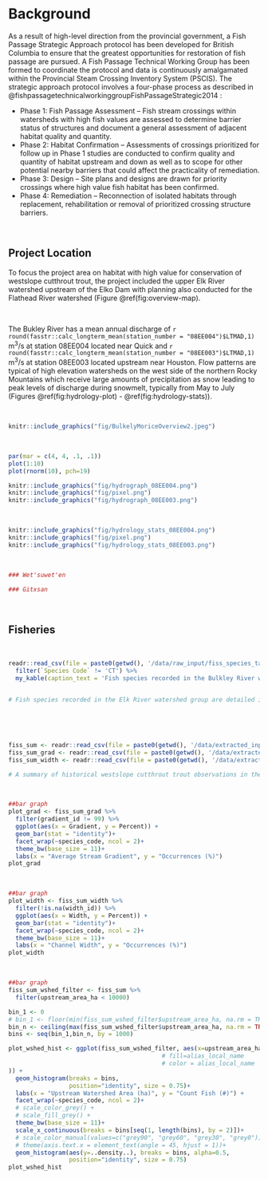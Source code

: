 

# Background

As a result of high-level direction from the provincial government, a Fish Passage Strategic Approach protocol has been developed for British Columbia to ensure that the greatest opportunities for restoration of fish passage are pursued.  A Fish Passage Technical Working Group has been formed to coordinate the protocol and data is continuously amalgamated within the Provincial Steam Crossing Inventory System (PSCIS).  The strategic approach protocol involves a four-phase process as described in @fishpassagetechnicalworkinggroupFishPassageStrategic2014 :

 * Phase 1: Fish Passage Assessment – Fish stream crossings within watersheds with high fish values are assessed to determine barrier status of structures and document a general assessment of adjacent habitat quality and quantity.
 * Phase 2: Habitat Confirmation – Assessments of crossings prioritized for follow up in Phase 1 studies are conducted to confirm quality and quantity of habitat upstream and down as well as to scope for other potential nearby barriers that could affect the practicality of remediation.
 * Phase 3: Design – Site plans and designs are drawn for priority crossings where high value fish habitat has been confirmed. 
 * Phase 4: Remediation – Reconnection of isolated habitats through replacement, rehabilitation or removal of prioritized crossing structure barriers. 
 
  
<br>

## Project Location

To focus the project area on habitat with high value for conservation of westslope cutthrout trout, the project included the upper Elk River watershed upstream of the Elko Dam with planning also conducted for the Flathead River watershed (Figure \@ref(fig:overview-map).  

<br>

The Bukley River has a mean annual discharge of `r round(fasstr::calc_longterm_mean(station_number = "08EE004")$LTMAD,1)` m^3^/s at station 08EE004 located near Quick and `r round(fasstr::calc_longterm_mean(station_number = "08EE003")$LTMAD,1)` m^3^/s at station 08EE003 located upstream near Houston.  Flow patterns are typical of high elevation watersheds on the west side of the northern Rocky Mountains which receive large amounts of precipitation as snow leading to peak levels of discharge during snowmelt, typically from May to July (Figures \@ref(fig:hydrology-plot) - \@ref(fig:hydrology-stats)). 

<br>

```r
knitr::include_graphics("fig/BulkelyMoriceOverview2.jpeg")
```

<br>

```r
par(mar = c(4, 4, .1, .1))
plot(1:10)
plot(rnorm(10), pch=19)
```


```r
knitr::include_graphics("fig/hydrograph_08EE004.png")
knitr::include_graphics("fig/pixel.png")
knitr::include_graphics("fig/hydrograph_08EE003.png")
```

<br>

```r

knitr::include_graphics("fig/hydrology_stats_08EE004.png")
knitr::include_graphics("fig/pixel.png")
knitr::include_graphics("fig/hydrology_stats_08EE003.png")

```


<br>

```r
### Wet'suwet'en

### Gitxsan
```




<br>


## Fisheries



<br>

```r
readr::read_csv(file = paste0(getwd(), '/data/raw_input/fiss_species_table.csv')) %>% 
  filter(`Species Code` != 'CT') %>% 
  my_kable(caption_text = 'Fish species recorded in the Bulkley River watershed group.')


# Fish species recorded in the Elk River watershed group are detailed in Table \@ref(tab:fiss-species-table) [@data_fish_obs].  Bull trout and westslope cutthrout trout are considered of special concern (blue-listed) provincially and westslope cutthrout trout (Pacific populations) are are listed under the *Species at Risk Act* by the Committee on the Status of Endangered Wildlife in Canada as a species of special concern [@bcspeciesecosystemexplorer2020Salvelinusconfluentusa; @bcspeciesecosystemexplorer2020Oncorhynchusclarkii; @schweigert_etal2017COSEWICassessment].  The focus of 2020 field work was to assess potential impacts of road-stream crossings on habitat connectivity for westslope cutthrout trout.

```

<br>

 

<br>

```r
fiss_sum <- readr::read_csv(file = paste0(getwd(), '/data/extracted_inputs/fiss_sum.csv'))
fiss_sum_grad <- readr::read_csv(file = paste0(getwd(), '/data/extracted_inputs/fiss_sum_grad.csv'))
fiss_sum_width <- readr::read_csv(file = paste0(getwd(), '/data/extracted_inputs/fiss_sum_width.csv'))

# A summary of historical westslope cutthrout trout observations in the Elk River watershed group by average gradient category of associated stream segment is provided in Figure \@ref(fig:fish-wct-bar). Of `r wct_elkr_grad %>% filter(gradient_id == 3) %>% pull(total)` observations, `r wct_elkr_grad %>% filter(gradient_id == 3) %>% pull(Percent) + wct_elkr_grad %>% filter(gradient_id == 5) %>% pull(Percent) + wct_elkr_grad %>% filter(gradient_id == 8) %>% pull(Percent)`% were within stream segments with average gradients ranging from 0 - 8%.  A total of `r wct_elkr_grad %>% filter(gradient_id == 3) %>% pull(Percent)`% of historic observations were within stream segments with gradients between 0 - 3%, `r wct_elkr_grad %>% filter(gradient_id == 5) %>% pull(Percent)`% were within stream segments with gradients ranging from 3 - 5% and `r wct_elkr_grad %>% filter(gradient_id == 5) %>% pull(Percent)`% were within stream segments with gradients between 5 - 8% [@data_fish_obs; @norris2020bcfishobs]. 

```


<br>

```r
##bar graph
plot_grad <- fiss_sum_grad %>% 
  filter(gradient_id != 99) %>% 
  ggplot(aes(x = Gradient, y = Percent)) +
  geom_bar(stat = "identity")+
  facet_wrap(~species_code, ncol = 2)+
  theme_bw(base_size = 11)+
  labs(x = "Average Stream Gradient", y = "Occurrences (%)")
plot_grad

```

<br>

```r
##bar graph
plot_width <- fiss_sum_width %>% 
  filter(!is.na(width_id)) %>%
  ggplot(aes(x = Width, y = Percent)) +
  geom_bar(stat = "identity")+
  facet_wrap(~species_code, ncol = 2)+
  theme_bw(base_size = 11)+
  labs(x = "Channel Width", y = "Occurrences (%)")
plot_width
```

<br>

```r
##bar graph
fiss_sum_wshed_filter <- fiss_sum %>% 
  filter(upstream_area_ha < 10000)

bin_1 <- 0
# bin_1 <- floor(min(fiss_sum_wshed_filter$upstream_area_ha, na.rm = TRUE)/5)*5
bin_n <- ceiling(max(fiss_sum_wshed_filter$upstream_area_ha, na.rm = TRUE)/5)*5
bins <- seq(bin_1,bin_n, by = 1000)

plot_wshed_hist <- ggplot(fiss_sum_wshed_filter, aes(x=upstream_area_ha
                                           # fill=alias_local_name
                                           # color = alias_local_name
)) +
  geom_histogram(breaks = bins, 
                 position="identity", size = 0.75)+
  labs(x = "Upstream Watershed Area (ha)", y = "Count Fish (#)") +
  facet_wrap(~species_code, ncol = 2)+
  # scale_color_grey() +
  # scale_fill_grey() +
  theme_bw(base_size = 11)+
  scale_x_continuous(breaks = bins[seq(1, length(bins), by = 2)])+
  # scale_color_manual(values=c("grey90", "grey60", "grey30", "grey0"))+
  # theme(axis.text.x = element_text(angle = 45, hjust = 1))+
  geom_histogram(aes(y=..density..), breaks = bins, alpha=0.5,
                 position="identity", size = 0.75)
plot_wshed_hist
```

